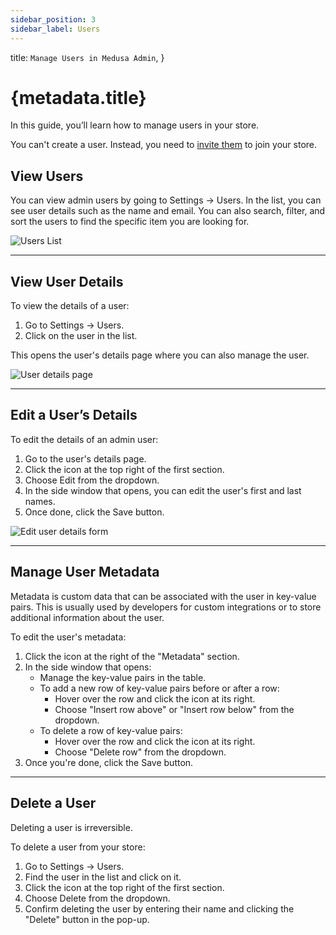 ```yaml
---
sidebar_position: 3
sidebar_label: Users
---
```



  title: `Manage Users in Medusa Admin`,
}

# {metadata.title}

In this guide, you’ll learn how to manage users in your store.

<Note title="Tip">

You can't create a user. Instead, you need to [invite them](./invites/page.mdx) to join your store.

</Note>

## View Users

You can view admin users by going to Settings → Users. In the list, you can see user details such as the name and email. You can also search, filter, and sort the users to find the specific item you are looking for.

![Users List](https://res.cloudinary.com/dza7lstvk/image/upload/v1739964455/User%20Guide/Screenshot_2025-02-19_at_1.27.23_PM_qliac9.png)

---

## View User Details

To view the details of a user:

1. Go to Settings → Users.
2. Click on the user in the list.

This opens the user's details page where you can also manage the user.

![User details page](https://res.cloudinary.com/dza7lstvk/image/upload/v1739964575/User%20Guide/Screenshot_2025-02-19_at_1.29.20_PM_lffysp.png)

---

## Edit a User’s Details

To edit the details of an admin user:

1. Go to the user's details page.
2. Click the <InlineIcon Icon={EllipsisHorizontal} alt="three-dots" /> icon at the top right of the first section.
3. Choose Edit from the dropdown.
4. In the side window that opens, you can edit the user's first and last names.
5. Once done, click the Save button.

![Edit user details form](https://res.cloudinary.com/dza7lstvk/image/upload/v1739964727/User%20Guide/Screenshot_2025-02-19_at_1.31.57_PM_nevurs.png)

---

## Manage User Metadata

Metadata is custom data that can be associated with the user in key-value pairs. This is usually used by developers for custom integrations or to store additional information about the user.

To edit the user's metadata:

1. Click the <InlineIcon Icon={ArrowUpRightOnBox} alt="arrow" /> icon at the right of the "Metadata" section.
2. In the side window that opens:
    - Manage the key-value pairs in the table.
    - To add a new row of key-value pairs before or after a row:
        - Hover over the row and click the <InlineIcon Icon={EllipsisVertical} alt="three-dots" /> icon at its right.
        - Choose "Insert row above" or "Insert row below" from the dropdown.
    - To delete a row of key-value pairs:
        - Hover over the row and click the <InlineIcon Icon={EllipsisVertical} alt="three-dots" /> icon at its right.
        - Choose "Delete row" from the dropdown.
3. Once you're done, click the Save button.

---

## Delete a User

<Note type="warning">

Deleting a user is irreversible.

</Note>

To delete a user from your store:

1. Go to Settings → Users.
2. Find the user in the list and click on it.
3. Click the <InlineIcon Icon={EllipsisHorizontal} alt="three-dots" /> icon at the top right of the first section.
4. Choose Delete from the dropdown.
4. Confirm deleting the user by entering their name and clicking the "Delete" button in the pop-up.
